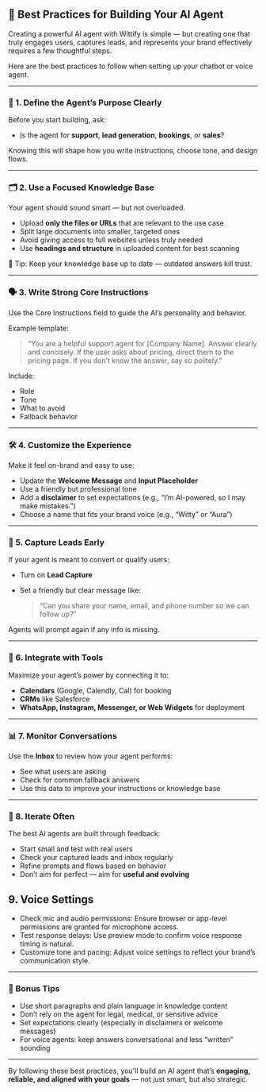 ## 🌟 Best Practices for Building Your AI Agent

Creating a powerful AI agent with Wittify is simple — but creating one that truly engages users, captures leads, and represents your brand effectively requires a few thoughtful steps.

Here are the best practices to follow when setting up your chatbot or voice agent.

---

### 🧠 1. Define the Agent’s Purpose Clearly

Before you start building, ask:

* Is the agent for **support**, **lead generation**, **bookings**, or **sales**?

Knowing this will shape how you write instructions, choose tone, and design flows.

---

### 🗂 2. Use a Focused Knowledge Base

Your agent should sound smart — but not overloaded.

* Upload **only the files or URLs** that are relevant to the use case
* Split large documents into smaller, targeted ones
* Avoid giving access to full websites unless truly needed
* Use **headings and structure** in uploaded content for best scanning

📌 Tip: Keep your knowledge base up to date — outdated answers kill trust.

---

### 🗣 3. Write Strong Core Instructions

Use the Core Instructions field to guide the AI’s personality and behavior.

Example template:

> “You are a helpful support agent for \[Company Name]. Answer clearly and concisely. If the user asks about pricing, direct them to the pricing page. If you don’t know the answer, say so politely.”

Include:

* Role
* Tone
* What to avoid
* Fallback behavior

---

### 🛠 4. Customize the Experience

Make it feel on-brand and easy to use:

* Update the **Welcome Message** and **Input Placeholder**
* Use a friendly but professional tone
* Add a **disclaimer** to set expectations (e.g., “I’m AI-powered, so I may make mistakes.”)
* Choose a name that fits your brand voice (e.g., “Witty” or “Aura”)

---

### 🎯 5. Capture Leads Early

If your agent is meant to convert or qualify users:

* Turn on **Lead Capture**
* Set a friendly but clear message like:

  > “Can you share your name, email, and phone number so we can follow up?”

Agents will prompt again if any info is missing.

---

### 🤝 6. Integrate with Tools

Maximize your agent’s power by connecting it to:

* **Calendars** (Google, Calendly, Cal) for booking
* **CRMs** like Salesforce
* **WhatsApp, Instagram, Messenger, or Web Widgets** for deployment

---

### 📊 7. Monitor Conversations

Use the **Inbox** to review how your agent performs:

* See what users are asking
* Check for common fallback answers
* Use this data to improve your instructions or knowledge base

---

### 🔁 8. Iterate Often

The best AI agents are built through feedback:

* Start small and test with real users
* Check your captured leads and inbox regularly
* Refine prompts and flows based on behavior
* Don’t aim for perfect — aim for **useful and evolving**

## 9. Voice Settings

* Check mic and audio permissions: Ensure browser or app-level permissions are granted for microphone access.
* Test response delays: Use preview mode to confirm voice response timing is natural.
* Customize tone and pacing: Adjust voice settings to reflect your brand’s communication style.

---

### 🧪 Bonus Tips

* Use short paragraphs and plain language in knowledge content
* Don’t rely on the agent for legal, medical, or sensitive advice
* Set expectations clearly (especially in disclaimers or welcome messages)
* For voice agents: keep answers conversational and less “written” sounding

---

By following these best practices, you'll build an AI agent that’s **engaging, reliable, and aligned with your goals** — not just smart, but also strategic.
